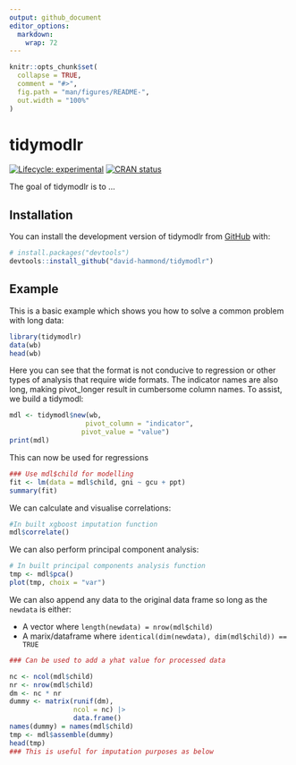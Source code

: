 ```yaml
---
output: github_document
editor_options: 
  markdown: 
    wrap: 72
---
```


<!-- README.md is generated from README.Rmd. Please edit that file -->

```r
knitr::opts_chunk$set(
  collapse = TRUE,
  comment = "#>",
  fig.path = "man/figures/README-",
  out.width = "100%"
)
```

# tidymodlr

<!-- badges: start -->

[![Lifecycle:
experimental](https://img.shields.io/badge/lifecycle-experimental-orange.svg)](https://lifecycle.r-lib.org/articles/stages.html#experimental)
[![CRAN
status](https://www.r-pkg.org/badges/version/tidymodlr)](https://CRAN.R-project.org/package=tidymodlr)

<!-- badges: end -->

The goal of tidymodlr is to ...

## Installation

You can install the development version of tidymodlr from
[GitHub](https://github.com/) with:

``` r
# install.packages("devtools")
devtools::install_github("david-hammond/tidymodlr")
```

## Example

This is a basic example which shows you how to solve a common problem
with long data:

```r
library(tidymodlr)
data(wb)
head(wb)
```

Here you can see that the format is not conducive to regression or other
types of analysis that require wide formats. The indicator names are
also long, making pivot_longer result in cumbersome column names. To
assist, we build a tidymodl:

```r
mdl <- tidymodl$new(wb,
                   pivot_column = "indicator",
                  pivot_value = "value")
print(mdl)

```

This can now be used for regressions

```r
### Use mdl$child for modelling
fit <- lm(data = mdl$child, gni ~ gcu + ppt)
summary(fit)
```

We can calculate and visualise correlations:

```r
#In built xgboost imputation function
mdl$correlate()
```

We can also perform principal component analysis:

```r
# In built principal components analysis function
tmp <- mdl$pca()
plot(tmp, choix = "var")
```

We can also append any data to the original data frame so long as the
`newdata` is either:

-   A vector where `length(newdata) = nrow(mdl$child)`
-   A marix/dataframe where `identical(dim(newdata), dim(mdl$child)) == TRUE`

```r

### Can be used to add a yhat value for processed data

nc <- ncol(mdl$child)
nr <- nrow(mdl$child)
dm <- nc * nr
dummy <- matrix(runif(dm),
                ncol = nc) |>
                data.frame()
names(dummy) = names(mdl$child)
tmp <- mdl$assemble(dummy)
head(tmp)
### This is useful for imputation purposes as below
```
